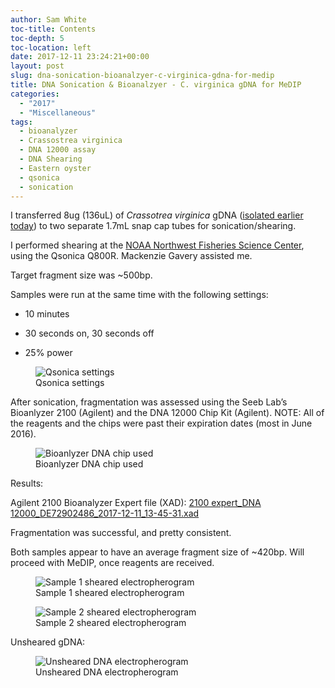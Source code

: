 ```yaml
---
author: Sam White
toc-title: Contents
toc-depth: 5
toc-location: left
date: 2017-12-11 23:24:21+00:00
layout: post
slug: dna-sonication-bioanalzyer-c-virginica-gdna-for-medip
title: DNA Sonication & Bioanalzyer - C. virginica gDNA for MeDIP
categories:
  - "2017"
  - "Miscellaneous"
tags:
  - bioanalyzer
  - Crassostrea virginica
  - DNA 12000 assay
  - DNA Shearing
  - Eastern oyster
  - qsonica
  - sonication
---
```


I transferred 8ug (136uL) of _Crassotrea virginica_ gDNA ([isolated earlier today](https://robertslab.github.io/sams-notebook/posts/2017/2017-12-11-dna-isolation-quantification-crassotrea-virginica-mantle-gdna/)) to two separate 1.7mL snap cap tubes for sonication/shearing.

I performed shearing at the [NOAA Northwest Fisheries Science Center](https://www.nwfsc.noaa.gov/about/facilities/montlake.cfm), using the Qsonica Q800R. Mackenzie Gavery assisted me.

Target fragment size was ~500bp.

Samples were run at the same time with the following settings:





  * 10 minutes


  * 30 seconds on, 30 seconds off


  * 25% power



![Qsonica settings](http://owl.fish.washington.edu/Athaliana/20171211_qsonica_settings.jpg)

After sonication, fragmentation was assessed using the Seeb Lab's Bioanlyzer 2100 (Agilent) and the DNA 12000 Chip Kit (Agilent). NOTE: All of the reagents and the chips were past their expiration dates (most in June 2016).

![Bioanlyzer DNA chip used](http://owl.fish.washington.edu/Athaliana/20171211_bioanalyzer_DNA12000_chip.jpg)

Results:

Agilent 2100 Bioanalyzer Expert file (XAD): [2100 expert_DNA 12000_DE72902486_2017-12-11_13-45-31.xad](https://owl.fish.washington.edu/Athaliana/2100%20expert_DNA%2012000_DE72902486_2017-12-11_13-45-31.xad)

Fragmentation was successful, and pretty consistent.

Both samples appear to have an average fragment size of ~420bp. Will proceed with MeDIP, once reagents are received.

![Sample 1 sheared electropherogram](http://owl.fish.washington.edu/Athaliana/20171211_electropherogram_sheared_virginica_01.jpg)

![Sample 2 sheared electropherogram](http://owl.fish.washington.edu/Athaliana/20171211_electropherogram_sheared_virginica_02.jpg)

Unsheared gDNA:

![Unsheared DNA electropherogram](http://owl.fish.washington.edu/Athaliana/20171211_electropherogram_virginica_gDNA.jpg)
